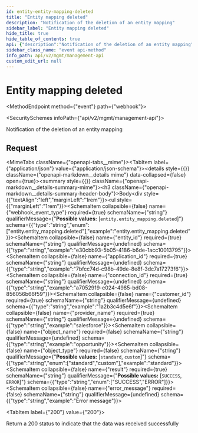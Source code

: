 ```yaml
---
id: entity-entity-mapping-deleted
title: "Entity mapping deleted"
description: "Notification of the deletion of an entity mapping"
sidebar_label: "Entity mapping deleted"
hide_title: true
hide_table_of_contents: true
api: {"description":"Notification of the deletion of an entity mapping","operationId":"entityEntityMappingDeleted","x-event-type":"entity.entity_mapping.deleted","tags":["Webhook Events"],"requestBody":{"content":{"application/json":{"example":{"webhook_event_type":"entity.entity_mapping.deleted","entity_id":"e30cbb93-5b05-4186-b6de-1acc10013795","application_id":"7bfcc74d-c98b-49de-8e8f-3dc7a17273f6","connection_id":"a7052919-e024-4985-bd08-856056b66f59","customer_id":"1a2b3c4d5e6f","provider_name":"salesforce","object_name":"opportunity","object_type":"standard","result":"SUCCESS"},"schema":{"type":"object","properties":{"webhook_event_type":{"type":"string","enum":["entity.entity_mapping.deleted"],"example":"entity.entity_mapping.deleted"},"entity_id":{"type":"string","example":"e30cbb93-5b05-4186-b6de-1acc10013795"},"application_id":{"type":"string","example":"7bfcc74d-c98b-49de-8e8f-3dc7a17273f6"},"connection_id":{"type":"string","example":"a7052919-e024-4985-bd08-856056b66f59"},"customer_id":{"type":"string","example":"1a2b3c4d5e6f"},"provider_name":{"type":"string","example":"salesforce"},"object_name":{"type":"string","example":"opportunity"},"object_type":{"type":"string","enum":["standard","custom"],"example":"standard"},"result":{"type":"string","enum":["SUCCESS","ERROR"]},"error_message":{"type":"string","example":"Error message"}},"required":["webhook_event_type","entity_id","application_id","connection_id","customer_id","provider_name","result"]}}}},"responses":{"200":{"description":"Return a 200 status to indicate that the data was received successfully"}},"extensions":[{"key":"x-event-type","value":"entity.entity_mapping.deleted"}],"method":"event","path":"webhook","servers":[{"url":"https://api.supaglue.io/mgmt/v2","description":"Supaglue API"}],"securitySchemes":{"x-api-key":{"type":"apiKey","name":"x-api-key","in":"header","description":"API key to allow developers to access the API"}},"jsonRequestBodyExample":{"webhook_event_type":"entity.entity_mapping.deleted","entity_id":"e30cbb93-5b05-4186-b6de-1acc10013795","application_id":"7bfcc74d-c98b-49de-8e8f-3dc7a17273f6","connection_id":"a7052919-e024-4985-bd08-856056b66f59","customer_id":"1a2b3c4d5e6f","provider_name":"salesforce","object_name":"opportunity","object_type":"standard","result":"SUCCESS","error_message":"Error message"},"info":{"version":"0.14.4","title":"Management API","contact":{"name":"Supaglue","email":"docs@supaglue.com","url":"https://supaglue.com"},"description":"#### Introduction\n\nWelcome to the Management API documentation. You can use this API to manage customer integrations and connections.\n\n[![Run in Postman](https://run.pstmn.io/button.svg)](https://www.postman.com/supaglue/workspace/supaglue-public/overview)\n\n#### Base API URL\n\n```\nhttps://api.supaglue.io/mgmt/v2\n```\n"}}
sidebar_class_name: "event api-method"
info_path: api/v2/mgmt/management-api
custom_edit_url: null
---
```



<h1 className={"openapi__heading"}>Entity mapping deleted</h1>

<MethodEndpoint method={"event"} path={"webhook"}></MethodEndpoint>

<SecuritySchemes infoPath={"api/v2/mgmt/management-api"}></SecuritySchemes>



Notification of the deletion of an entity mapping

## Request

<MimeTabs className={"openapi-tabs__mime"}><TabItem label={"application/json"} value={"application/json-schema"}><details style={{}} className={"openapi-markdown__details mime"} data-collapsed={false} open={true}><summary style={{}} className={"openapi-markdown__details-summary-mime"}><h3 className={"openapi-markdown__details-summary-header-body"}>Body</h3></summary><div style={{"textAlign":"left","marginLeft":"1rem"}}></div><ul style={{"marginLeft":"1rem"}}><SchemaItem collapsible={false} name={"webhook_event_type"} required={true} schemaName={"string"} qualifierMessage={"**Possible values:** [`entity.entity_mapping.deleted`]"} schema={{"type":"string","enum":["entity.entity_mapping.deleted"],"example":"entity.entity_mapping.deleted"}}></SchemaItem><SchemaItem collapsible={false} name={"entity_id"} required={true} schemaName={"string"} qualifierMessage={undefined} schema={{"type":"string","example":"e30cbb93-5b05-4186-b6de-1acc10013795"}}></SchemaItem><SchemaItem collapsible={false} name={"application_id"} required={true} schemaName={"string"} qualifierMessage={undefined} schema={{"type":"string","example":"7bfcc74d-c98b-49de-8e8f-3dc7a17273f6"}}></SchemaItem><SchemaItem collapsible={false} name={"connection_id"} required={true} schemaName={"string"} qualifierMessage={undefined} schema={{"type":"string","example":"a7052919-e024-4985-bd08-856056b66f59"}}></SchemaItem><SchemaItem collapsible={false} name={"customer_id"} required={true} schemaName={"string"} qualifierMessage={undefined} schema={{"type":"string","example":"1a2b3c4d5e6f"}}></SchemaItem><SchemaItem collapsible={false} name={"provider_name"} required={true} schemaName={"string"} qualifierMessage={undefined} schema={{"type":"string","example":"salesforce"}}></SchemaItem><SchemaItem collapsible={false} name={"object_name"} required={false} schemaName={"string"} qualifierMessage={undefined} schema={{"type":"string","example":"opportunity"}}></SchemaItem><SchemaItem collapsible={false} name={"object_type"} required={false} schemaName={"string"} qualifierMessage={"**Possible values:** [`standard`, `custom`]"} schema={{"type":"string","enum":["standard","custom"],"example":"standard"}}></SchemaItem><SchemaItem collapsible={false} name={"result"} required={true} schemaName={"string"} qualifierMessage={"**Possible values:** [`SUCCESS`, `ERROR`]"} schema={{"type":"string","enum":["SUCCESS","ERROR"]}}></SchemaItem><SchemaItem collapsible={false} name={"error_message"} required={false} schemaName={"string"} qualifierMessage={undefined} schema={{"type":"string","example":"Error message"}}></SchemaItem></ul></details></TabItem></MimeTabs><div><div><ApiTabs><TabItem label={"200"} value={"200"}><div>

Return a 200 status to indicate that the data was received successfully

</div><div></div></TabItem></ApiTabs></div></div>
      